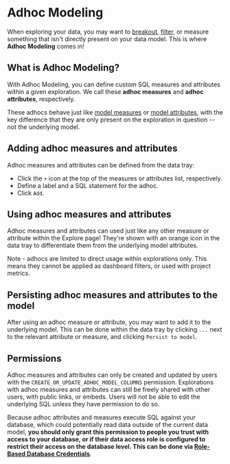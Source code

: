 
# Adhoc Modeling

When exploring your data, you may want to [breakout](/docs/visualizing-data/breakout), [filter](/docs/visualizing-data/filter), or measure something that isn't directly present on your data model. This is where **Adhoc Modeling** comes in!

## What is Adhoc Modeling?


With Adhoc Modeling, you can define custom SQL measures and attributes within a given exploration. We call these **adhoc measures** and **adhoc attributes**, respectively.

These adhocs behave just like [model measures](/docs/data-modeling/measures) or [model attributes](/docs/data-modeling/attributes), with the key difference that they are only present on the exploration in question -- not the underlying model.


## Adding adhoc measures and attributes

Adhoc measures and attributes can be defined from the data tray:

- Click the `+` icon at the top of the measures or attributes list, respectively.
- Define a label and a SQL statement for the adhoc.
- Click `Add`.

## Using adhoc measures and attributes

Adhoc measures and attributes can used just like any other measure or attribute within the Explore page! They're shown with an orange icon in the data tray to differentiate them from the underlying model attributes.

<Callout type="info">
Note - adhocs are limited to direct usage within explorations only. This means they cannot be applied as dashboard filters, or used with project metrics.
</Callout>


## Persisting adhoc measures and attributes to the model

After using an adhoc measure or attribute, you may want to add it to the underlying model. This can be done within the data tray by clicking `...` next to the relevant attribute or measure, and clicking `Persist to model`.


## Permissions

Adhoc measures and attributes can only be created and updated by users with the `CREATE_OR_UPDATE_ADHOC_MODEL_COLUMNS` permission. Explorations with adhoc measures and attributes can still be freely shared with other users, with public links, or embeds. Users will not be able to edit the underlying SQL unless they have permission to do so.

Because adhoc attributes and measures execute SQL against your database, which could potentially read data outside of the current data model, **you should only grant this permission to people you trust with access to your database, or if their data access role is configured to restrict their access on the database level. This can be done via [Role-Based Database Credentials](/docs/database-connections/role-based-credentials)**.
